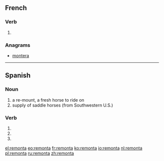 ==French==

===Verb===
{{fr-verb-form}}

# {{conjugation of|remonter||3|s|[[past historic]]|lang=fr}}

===Anagrams===
* [[montera#French|montera]]

----

==Spanish==

===Noun===
{{es-noun|f}}

# a re-mount, a fresh horse to ride on
# supply of saddle horses (from Southwestern U.S.)

===Verb===
{{es-verb-form|remontar}}
 
# {{es-verb form of|ending=ar|mood=imperative|sense=affirmative|pers=2|formal=no|number=singular|[[remontar]]}}
# {{es-verb form of|ending=ar|mood=indicative|tense=present|pers=2|formal=yes|number=singular|[[remontar]]}}
# {{es-verb form of|ending=ar|mood=indicative|tense=present|pers=3|number=singular|[[remontar]]}}

[[el:remonta]]
[[eo:remonta]]
[[fr:remonta]]
[[ko:remonta]]
[[io:remonta]]
[[nl:remonta]]
[[pl:remonta]]
[[ru:remonta]]
[[zh:remonta]]